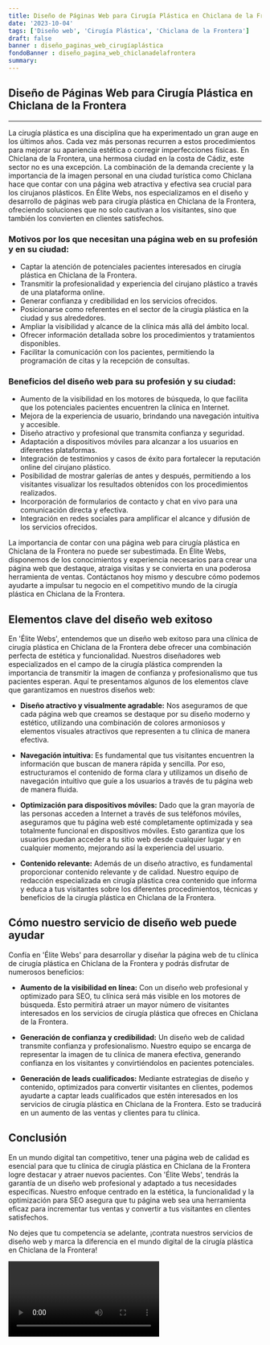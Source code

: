 ```yaml
---
title: Diseño de Páginas Web para Cirugía Plástica en Chiclana de la Frontera
date: '2023-10-04'
tags: ['Diseño web', 'Cirugía Plástica', 'Chiclana de la Frontera']
draft: false
banner : diseño_paginas_web_cirugíaplástica
fondoBanner : diseño_pagina_web_chiclanadelafrontera
summary: 
---
```


## Diseño de Páginas Web para Cirugía Plástica en Chiclana de la Frontera

---

La cirugía plástica es una disciplina que ha experimentado un gran auge en los últimos años. Cada vez más personas recurren a estos procedimientos para mejorar su apariencia estética o corregir imperfecciones físicas. En Chiclana de la Frontera, una hermosa ciudad en la costa de Cádiz, este sector no es una excepción. La combinación de la demanda creciente y la importancia de la imagen personal en una ciudad turística como Chiclana hace que contar con una página web atractiva y efectiva sea crucial para los cirujanos plásticos. En Élite Webs, nos especializamos en el diseño y desarrollo de páginas web para cirugía plástica en Chiclana de la Frontera, ofreciendo soluciones que no solo cautivan a los visitantes, sino que también los convierten en clientes satisfechos.

### Motivos por los que necesitan una página web en su profesión y en su ciudad:

- Captar la atención de potenciales pacientes interesados en cirugía plástica en Chiclana de la Frontera.
- Transmitir la profesionalidad y experiencia del cirujano plástico a través de una plataforma online.
- Generar confianza y credibilidad en los servicios ofrecidos.
- Posicionarse como referentes en el sector de la cirugía plástica en la ciudad y sus alrededores.
- Ampliar la visibilidad y alcance de la clínica más allá del ámbito local.
- Ofrecer información detallada sobre los procedimientos y tratamientos disponibles.
- Facilitar la comunicación con los pacientes, permitiendo la programación de citas y la recepción de consultas.

### Beneficios del diseño web para su profesión y su ciudad:

- Aumento de la visibilidad en los motores de búsqueda, lo que facilita que los potenciales pacientes encuentren la clínica en Internet.
- Mejora de la experiencia de usuario, brindando una navegación intuitiva y accesible.
- Diseño atractivo y profesional que transmita confianza y seguridad.
- Adaptación a dispositivos móviles para alcanzar a los usuarios en diferentes plataformas.
- Integración de testimonios y casos de éxito para fortalecer la reputación online del cirujano plástico.
- Posibilidad de mostrar galerías de antes y después, permitiendo a los visitantes visualizar los resultados obtenidos con los procedimientos realizados.
- Incorporación de formularios de contacto y chat en vivo para una comunicación directa y efectiva.
- Integración en redes sociales para amplificar el alcance y difusión de los servicios ofrecidos.

La importancia de contar con una página web para cirugía plástica en Chiclana de la Frontera no puede ser subestimada. En Élite Webs, disponemos de los conocimientos y experiencia necesarios para crear una página web que destaque, atraiga visitas y se convierta en una poderosa herramienta de ventas. Contáctanos hoy mismo y descubre cómo podemos ayudarte a impulsar tu negocio en el competitivo mundo de la cirugía plástica en Chiclana de la Frontera.

<GifSeo />

<Cta />

## Elementos clave del diseño web exitoso

En 'Élite Webs', entendemos que un diseño web exitoso para una clínica de cirugía plástica en Chiclana de la Frontera debe ofrecer una combinación perfecta de estética y funcionalidad. Nuestros diseñadores web especializados en el campo de la cirugía plástica comprenden la importancia de transmitir la imagen de confianza y profesionalismo que tus pacientes esperan. Aquí te presentamos algunos de los elementos clave que garantizamos en nuestros diseños web:

- **Diseño atractivo y visualmente agradable:** Nos aseguramos de que cada página web que creamos se destaque por su diseño moderno y estético, utilizando una combinación de colores armoniosos y elementos visuales atractivos que representen a tu clínica de manera efectiva.

- **Navegación intuitiva:** Es fundamental que tus visitantes encuentren la información que buscan de manera rápida y sencilla. Por eso, estructuramos el contenido de forma clara y utilizamos un diseño de navegación intuitivo que guíe a los usuarios a través de tu página web de manera fluida.

- **Optimización para dispositivos móviles:** Dado que la gran mayoría de las personas acceden a Internet a través de sus teléfonos móviles, aseguramos que tu página web esté completamente optimizada y sea totalmente funcional en dispositivos móviles. Esto garantiza que los usuarios puedan acceder a tu sitio web desde cualquier lugar y en cualquier momento, mejorando así la experiencia del usuario.

- **Contenido relevante:** Además de un diseño atractivo, es fundamental proporcionar contenido relevante y de calidad. Nuestro equipo de redacción especializada en cirugía plástica crea contenido que informa y educa a tus visitantes sobre los diferentes procedimientos, técnicas y beneficios de la cirugía plástica en Chiclana de la Frontera.

## Cómo nuestro servicio de diseño web puede ayudar

Confía en 'Élite Webs' para desarrollar y diseñar la página web de tu clínica de cirugía plástica en Chiclana de la Frontera y podrás disfrutar de numerosos beneficios:

- **Aumento de la visibilidad en línea:** Con un diseño web profesional y optimizado para SEO, tu clínica será más visible en los motores de búsqueda. Esto permitirá atraer un mayor número de visitantes interesados en los servicios de cirugía plástica que ofreces en Chiclana de la Frontera.

- **Generación de confianza y credibilidad:** Un diseño web de calidad transmite confianza y profesionalismo. Nuestro equipo se encarga de representar la imagen de tu clínica de manera efectiva, generando confianza en los visitantes y convirtiéndolos en pacientes potenciales.

- **Generación de leads cualificados:** Mediante estrategias de diseño y contenido, optimizados para convertir visitantes en clientes, podemos ayudarte a captar leads cualificados que estén interesados en los servicios de cirugía plástica en Chiclana de la Frontera. Esto se traducirá en un aumento de las ventas y clientes para tu clínica.

## Conclusión

En un mundo digital tan competitivo, tener una página web de calidad es esencial para que tu clínica de cirugía plástica en Chiclana de la Frontera logre destacar y atraer nuevos pacientes. Con 'Élite Webs', tendrás la garantía de un diseño web profesional y adaptado a tus necesidades específicas. Nuestro enfoque centrado en la estética, la funcionalidad y la optimización para SEO asegura que tu página web sea una herramienta eficaz para incrementar tus ventas y convertir a tus visitantes en clientes satisfechos.

No dejes que tu competencia se adelante, ¡contrata nuestros servicios de diseño web y marca la diferencia en el mundo digital de la cirugía plástica en Chiclana de la Frontera!

<Video />

<CtaBot job='Cirugía Plástica' city='Chiclana de la Frontera'/>

<Gmaps query='Chiclana de la Frontera+españa+maps' />